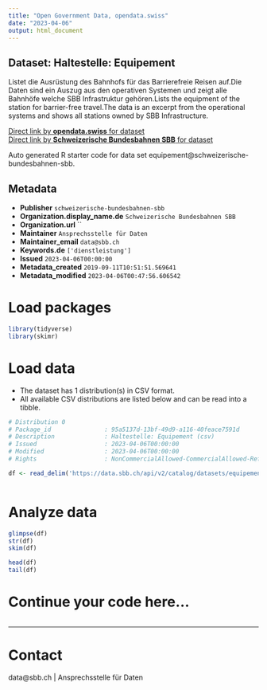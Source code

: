 ```yaml
---
title: "Open Government Data, opendata.swiss"
date: "2023-04-06"
output: html_document
---
```


## Dataset: Haltestelle: Equipement

Listet die Ausrüstung des Bahnhofs für das Barrierefreie Reisen auf.Die Daten sind ein Auszug aus den operativen Systemen und zeigt alle Bahnhöfe welche SBB Infrastruktur gehören.Lists the equipment of the station for barrier-free travel.The data is an excerpt from the operational systems and shows all stations owned by SBB Infrastructure.

[Direct link by **opendata.swiss** for dataset](https://opendata.swiss/de/dataset/haltestelle-equipement)<br>
[Direct link by **Schweizerische Bundesbahnen SBB** for dataset](https://data.sbb.ch/explore/dataset/equipement/)

Auto generated R starter code for data set equipement@schweizerische-bundesbahnen-sbb.

## Metadata

- **Publisher** `schweizerische-bundesbahnen-sbb`
- **Organization.display_name.de** `Schweizerische Bundesbahnen SBB`
- **Organization.url** ``
- **Maintainer** `Ansprechsstelle für Daten`
- **Maintainer_email** `data@sbb.ch`
- **Keywords.de** `['dienstleistung']`
- **Issued** `2023-04-06T00:00:00`
- **Metadata_created** `2019-09-11T10:51:51.569641`
- **Metadata_modified** `2023-04-06T00:47:56.606542`


# Load packages

```r

library(tidyverse)
library(skimr)

```

# Load data

-   The dataset has 1 distribution(s) in CSV format.
-   All available CSV distributions are listed below and can be read into a tibble.

```r

# Distribution 0
# Package_id               : 95a5137d-13bf-49d9-a116-40feace7591d
# Description              : Haltestelle: Equipement (csv)
# Issued                   : 2023-04-06T00:00:00
# Modified                 : 2023-04-06T00:00:00
# Rights                   : NonCommercialAllowed-CommercialAllowed-ReferenceRequired

df <- read_delim('https://data.sbb.ch/api/v2/catalog/datasets/equipement/exports/csv')



```

# Analyze data

```r

glimpse(df)
str(df)
skim(df)

head(df)
tail(df)

```

# Continue your code here...

```r

```

------------------------------------------------------------------------

# Contact

data@sbb.ch | Ansprechsstelle für Daten
